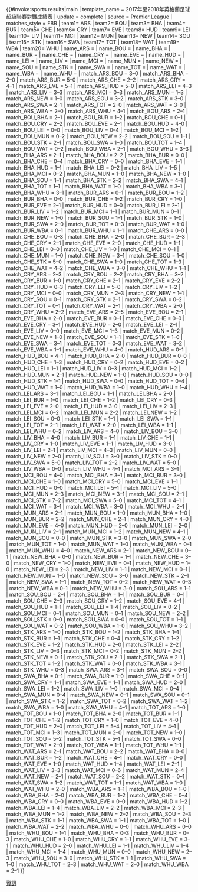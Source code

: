 {{#invoke:sports results|main
| template_name = 2017年至2018年英格蘭足球超級聯賽對戰成績表
| update = complete
| source = [https://www.premierleague.com/results?co=1&se=79&cl=-1 Premier League]
| matches_style = FBR
| team1= ARS | team2= BOU | team3= BHA | team4= BUR | team5= CHE | team6= CRY | team7= EVE | team8= HUD | team9= LEI | team10= LIV | team11= MCI | team12= MUN | team13= NEW | team14= SOU | team15= STK | team16= SWA | team17= TOT | team18= WAT | team19= WBA | team20= WHU
| name_ARS = {{Fc/ENG|ARS}}
| name_BOU = {{Fc/ENG|BOU}}
| name_BHA = {{Fc/ENG|BHA}}
| name_BUR = {{Fc/ENG|BUR}}
| name_CHE = {{Fc/ENG|CHE}}
| name_CRY = {{Fc/ENG|CRY}}
| name_EVE = {{Fc/ENG|EVE}}
| name_HUD = {{Fc/ENG|HUD}}
| name_LEI = {{Fc/ENG|LEI}}
| name_LIV = {{Fc/ENG|LIV}}
| name_MCI = {{Fc/ENG|MCI}}
| name_MUN = {{Fc/ENG|MUN}}
| name_NEW = {{Fc/ENG|NEW}}
| name_SOU = {{Fc/ENG|SOU}}
| name_STK = {{Fc/ENG|STK}}
| name_SWA = {{Fc/ENG|SWA}}
| name_TOT = {{Fc/ENG|TOT}}
| name_WAT = {{Fc/ENG|WAT}}
| name_WBA = {{Fc/ENG|WBA}}
| name_WHU = {{Fc/ENG|WHU}}
| match_ARS_BOU = 3–0
| match_ARS_BHA = 2–0
| match_ARS_BUR = 5–0
| match_ARS_CHE = 2–2
| match_ARS_CRY = 4–1
| match_ARS_EVE = 5–1
| match_ARS_HUD = 5–0
| match_ARS_LEI = 4–3
| match_ARS_LIV = 3–3
| match_ARS_MCI = 0–3
| match_ARS_MUN = 1–3
| match_ARS_NEW = 1–0
| match_ARS_SOU = 3–2
| match_ARS_STK = 3–0
| match_ARS_SWA = 2–1
| match_ARS_TOT = 2–0
| match_ARS_WAT = 3–0
| match_ARS_WBA = 2–0
| match_ARS_WHU = 4–1
| match_BOU_ARS = 2–1
| match_BOU_BHA = 2–1
| match_BOU_BUR = 1–2
| match_BOU_CHE = 0–1
| match_BOU_CRY = 2–2
| match_BOU_EVE = 2–1
| match_BOU_HUD = 4–0
| match_BOU_LEI = 0–0
| match_BOU_LIV = 0–4
| match_BOU_MCI = 1–2
| match_BOU_MUN = 0–2
| match_BOU_NEW = 2–2
| match_BOU_SOU = 1–1
| match_BOU_STK = 2–1
| match_BOU_SWA = 1–0
| match_BOU_TOT = 1–4
| match_BOU_WAT = 0–2
| match_BOU_WBA = 2–1
| match_BOU_WHU = 3–3
| match_BHA_ARS = 2–1
| match_BHA_BOU = 2–2
| match_BHA_BUR = 0–0
| match_BHA_CHE = 0–4
| match_BHA_CRY = 0–0
| match_BHA_EVE = 1–1
| match_BHA_HUD = 1–1
| match_BHA_LEI = 0–2
| match_BHA_LIV = 1–5
| match_BHA_MCI = 0–2
| match_BHA_MUN = 1–0
| match_BHA_NEW = 1–0
| match_BHA_SOU = 1–1
| match_BHA_STK = 2–2
| match_BHA_SWA = 4–1
| match_BHA_TOT = 1–1
| match_BHA_WAT = 1–0
| match_BHA_WBA = 3–1
| match_BHA_WHU = 3–1
| match_BUR_ARS = 0–1
| match_BUR_BOU = 1–2
| match_BUR_BHA = 0–0
| match_BUR_CHE = 1–2
| match_BUR_CRY = 1–0
| match_BUR_EVE = 2–1
| match_BUR_HUD = 0–0
| match_BUR_LEI = 2–1
| match_BUR_LIV = 1–2
| match_BUR_MCI = 1–1
| match_BUR_MUN = 0–1
| match_BUR_NEW = 1–0
| match_BUR_SOU = 1–1
| match_BUR_STK = 1–0
| match_BUR_SWA = 2–0
| match_BUR_TOT = 0–3
| match_BUR_WAT = 1–0
| match_BUR_WBA = 0–1
| match_BUR_WHU = 1–1
| match_CHE_ARS = 0–0
| match_CHE_BOU = 0–3
| match_CHE_BHA = 2–0
| match_CHE_BUR = 2–3
| match_CHE_CRY = 2–1
| match_CHE_EVE = 2–0
| match_CHE_HUD = 1–1
| match_CHE_LEI = 0–0
| match_CHE_LIV = 1–0
| match_CHE_MCI = 0–1
| match_CHE_MUN = 1–0
| match_CHE_NEW = 3–1
| match_CHE_SOU = 1–0
| match_CHE_STK = 5–0
| match_CHE_SWA = 1–0
| match_CHE_TOT = 1–3
| match_CHE_WAT = 4–2
| match_CHE_WBA = 3–0
| match_CHE_WHU = 1–1
| match_CRY_ARS = 2–3
| match_CRY_BOU = 2–2
| match_CRY_BHA = 3–2
| match_CRY_BUR = 1–0
| match_CRY_CHE = 2–1
| match_CRY_EVE = 2–2
| match_CRY_HUD = 0–3
| match_CRY_LEI = 5–0
| match_CRY_LIV = 1–2
| match_CRY_MCI = 0–0
| match_CRY_MUN = 2–3
| match_CRY_NEW = 1–1
| match_CRY_SOU = 0–1
| match_CRY_STK = 2–1
| match_CRY_SWA = 0–2
| match_CRY_TOT = 0–1
| match_CRY_WAT = 2–1
| match_CRY_WBA = 2–0
| match_CRY_WHU = 2–2
| match_EVE_ARS = 2–5
| match_EVE_BOU = 2–1
| match_EVE_BHA = 2–0
| match_EVE_BUR = 0–1
| match_EVE_CHE = 0–0
| match_EVE_CRY = 3–1
| match_EVE_HUD = 2–0
| match_EVE_LEI = 2–1
| match_EVE_LIV = 0–0
| match_EVE_MCI = 1–3
| match_EVE_MUN = 0–2
| match_EVE_NEW = 1–0
| match_EVE_SOU = 1–1
| match_EVE_STK = 1–0
| match_EVE_SWA = 3–1
| match_EVE_TOT = 0–3
| match_EVE_WAT = 3–2
| match_EVE_WBA = 1–1
| match_EVE_WHU = 4–0
| match_HUD_ARS = 0–1
| match_HUD_BOU = 4–1
| match_HUD_BHA = 2–0
| match_HUD_BUR = 0–0
| match_HUD_CHE = 1–3
| match_HUD_CRY = 0–2
| match_HUD_EVE = 0–2
| match_HUD_LEI = 1–1
| match_HUD_LIV = 0–3
| match_HUD_MCI = 1–2
| match_HUD_MUN = 2–1
| match_HUD_NEW = 1–0
| match_HUD_SOU = 0–0
| match_HUD_STK = 1–1
| match_HUD_SWA = 0–0
| match_HUD_TOT = 0–4
| match_HUD_WAT = 1–0
| match_HUD_WBA = 1–0
| match_HUD_WHU = 1–4
| match_LEI_ARS = 3–1
| match_LEI_BOU = 1–1
| match_LEI_BHA = 2–0
| match_LEI_BUR = 1–0
| match_LEI_CHE = 1–2
| match_LEI_CRY = 0–3
| match_LEI_EVE = 2–0
| match_LEI_HUD = 3–0
| match_LEI_LIV = 2–3
| match_LEI_MCI = 0–2
| match_LEI_MUN = 2–2
| match_LEI_NEW = 1–2
| match_LEI_SOU = 0–0
| match_LEI_STK = 1–1
| match_LEI_SWA = 1–1
| match_LEI_TOT = 2–1
| match_LEI_WAT = 2–0
| match_LEI_WBA = 1–1
| match_LEI_WHU = 0–2
| match_LIV_ARS = 4–0
| match_LIV_BOU = 3–0
| match_LIV_BHA = 4–0
| match_LIV_BUR = 1–1
| match_LIV_CHE = 1–1
| match_LIV_CRY = 1–0
| match_LIV_EVE = 1–1
| match_LIV_HUD = 3–0
| match_LIV_LEI = 2–1
| match_LIV_MCI = 4–3
| match_LIV_MUN = 0–0
| match_LIV_NEW = 2–0
| match_LIV_SOU = 3–0
| match_LIV_STK = 0–0
| match_LIV_SWA = 5–0
| match_LIV_TOT = 2–2
| match_LIV_WAT = 5–0
| match_LIV_WBA = 0–0
| match_LIV_WHU = 4–1
| match_MCI_ARS = 3–1
| match_MCI_BOU = 4–0
| match_MCI_BHA = 3–1
| match_MCI_BUR = 3–0
| match_MCI_CHE = 1–0
| match_MCI_CRY = 5–0
| match_MCI_EVE = 1–1
| match_MCI_HUD = 0–0
| match_MCI_LEI = 5–1
| match_MCI_LIV = 5–0
| match_MCI_MUN = 2–3
| match_MCI_NEW = 3–1
| match_MCI_SOU = 2–1
| match_MCI_STK = 7–2
| match_MCI_SWA = 5–0
| match_MCI_TOT = 4–1
| match_MCI_WAT = 3–1
| match_MCI_WBA = 3–0
| match_MCI_WHU = 2–1
| match_MUN_ARS = 2–1
| match_MUN_BOU = 1–0
| match_MUN_BHA = 1–0
| match_MUN_BUR = 2–2
| match_MUN_CHE = 2–1
| match_MUN_CRY = 4–0
| match_MUN_EVE = 4–0
| match_MUN_HUD = 2–0
| match_MUN_LEI = 2–0
| match_MUN_LIV = 2–1
| match_MUN_MCI = 1–2
| match_MUN_NEW = 4–1
| match_MUN_SOU = 0–0
| match_MUN_STK = 3–0
| match_MUN_SWA = 2–0
| match_MUN_TOT = 1–0
| match_MUN_WAT = 1–0
| match_MUN_WBA = 0–1
| match_MUN_WHU = 4–0
| match_NEW_ARS = 2–1
| match_NEW_BOU = 0–1
| match_NEW_BHA = 0–0
| match_NEW_BUR = 1–1
| match_NEW_CHE = 3–0
| match_NEW_CRY = 1–0
| match_NEW_EVE = 0–1
| match_NEW_HUD = 1–0
| match_NEW_LEI = 2–3
| match_NEW_LIV = 1–1
| match_NEW_MCI = 0–1
| match_NEW_MUN = 1–0
| match_NEW_SOU = 3–0
| match_NEW_STK = 2–1
| match_NEW_SWA = 1–1
| match_NEW_TOT = 0–2
| match_NEW_WAT = 0–3
| match_NEW_WBA = 0–1
| match_NEW_WHU = 3–0
| match_SOU_ARS = 1–1
| match_SOU_BOU = 2–1
| match_SOU_BHA = 1–1
| match_SOU_BUR = 0–1
| match_SOU_CHE = 2–3
| match_SOU_CRY = 1–2
| match_SOU_EVE = 4–1
| match_SOU_HUD = 1–1
| match_SOU_LEI = 1–4
| match_SOU_LIV = 0–2
| match_SOU_MCI = 0–1
| match_SOU_MUN = 0–1
| match_SOU_NEW = 2–2
| match_SOU_STK = 0–0
| match_SOU_SWA = 0–0
| match_SOU_TOT = 1–1
| match_SOU_WAT = 0–2
| match_SOU_WBA = 1–0
| match_SOU_WHU = 3–2
| match_STK_ARS = 1–0
| match_STK_BOU = 1–2
| match_STK_BHA = 1–1
| match_STK_BUR = 1–1
| match_STK_CHE = 0–4
| match_STK_CRY = 1–2
| match_STK_EVE = 1–2
| match_STK_HUD = 2–0
| match_STK_LEI = 2–2
| match_STK_LIV = 0–3
| match_STK_MCI = 0–2
| match_STK_MUN = 2–2
| match_STK_NEW = 0–1
| match_STK_SOU = 2–1
| match_STK_SWA = 2–1
| match_STK_TOT = 1–2
| match_STK_WAT = 0–0
| match_STK_WBA = 3–1
| match_STK_WHU = 0–3
| match_SWA_ARS = 3–1
| match_SWA_BOU = 0–0
| match_SWA_BHA = 0–1
| match_SWA_BUR = 1–0
| match_SWA_CHE = 0–1
| match_SWA_CRY = 1–1
| match_SWA_EVE = 1–1
| match_SWA_HUD = 2–0
| match_SWA_LEI = 1–2
| match_SWA_LIV = 1–0
| match_SWA_MCI = 0–4
| match_SWA_MUN = 0–4
| match_SWA_NEW = 0–1
| match_SWA_SOU = 0–1
| match_SWA_STK = 1–2
| match_SWA_TOT = 0–2
| match_SWA_WAT = 1–2
| match_SWA_WBA = 1–0
| match_SWA_WHU = 4–1
| match_TOT_ARS = 1–0
| match_TOT_BOU = 1–0
| match_TOT_BHA = 2–0
| match_TOT_BUR = 1–1
| match_TOT_CHE = 1–2
| match_TOT_CRY = 1–0
| match_TOT_EVE = 4–0
| match_TOT_HUD = 2–0
| match_TOT_LEI = 5–4
| match_TOT_LIV = 4–1
| match_TOT_MCI = 1–3
| match_TOT_MUN = 2–0
| match_TOT_NEW = 1–0
| match_TOT_SOU = 5–2
| match_TOT_STK = 5–1
| match_TOT_SWA = 0–0
| match_TOT_WAT = 2–0
| match_TOT_WBA = 1–1
| match_TOT_WHU = 1–1
| match_WAT_ARS = 2–1
| match_WAT_BOU = 2–2
| match_WAT_BHA = 0–0
| match_WAT_BUR = 1–2
| match_WAT_CHE = 4–1
| match_WAT_CRY = 0–0
| match_WAT_EVE = 1–0
| match_WAT_HUD = 1–4
| match_WAT_LEI = 2–1
| match_WAT_LIV = 3–3
| match_WAT_MCI = 0–6
| match_WAT_MUN = 2–4
| match_WAT_NEW = 2–1
| match_WAT_SOU = 2–2
| match_WAT_STK = 0–1
| match_WAT_SWA = 1–2
| match_WAT_TOT = 1–1
| match_WAT_WBA = 1–0
| match_WAT_WHU = 2–0
| match_WBA_ARS = 1–1
| match_WBA_BOU = 1–0
| match_WBA_BHA = 2–0
| match_WBA_BUR = 1–2
| match_WBA_CHE = 0–4
| match_WBA_CRY = 0–0
| match_WBA_EVE = 0–0
| match_WBA_HUD = 1–2
| match_WBA_LEI = 1–4
| match_WBA_LIV = 2–2
| match_WBA_MCI = 2–3
| match_WBA_MUN = 1–2
| match_WBA_NEW = 2–2
| match_WBA_SOU = 2–3
| match_WBA_STK = 1–1
| match_WBA_SWA = 1–1
| match_WBA_TOT = 1–0
| match_WBA_WAT = 2–2
| match_WBA_WHU = 0–0
| match_WHU_ARS = 0–0
| match_WHU_BOU = 1–1
| match_WHU_BHA = 0–3
| match_WHU_BUR = 0–3
| match_WHU_CHE = 1–0
| match_WHU_CRY = 1–1
| match_WHU_EVE = 3–1
| match_WHU_HUD = 2–0
| match_WHU_LEI = 1–1
| match_WHU_LIV = 1–4
| match_WHU_MCI = 1–4
| match_WHU_MUN = 0–0
| match_WHU_NEW = 2–3
| match_WHU_SOU = 3–0
| match_WHU_STK = 1–1
| match_WHU_SWA = 1–0
| match_WHU_TOT = 2–3
| match_WHU_WAT = 2–0
| match_WHU_WBA = 2–1
}}<noinclude>
[[Category:英格蘭足球超級聯賽模板|資訊]]
</noinclude>